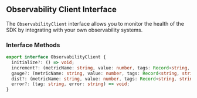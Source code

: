 ## Observability Client Interface

The `ObservabilityClient` interface allows you to monitor the health of the SDK by integrating with your own observability systems.

### Interface Methods

```typescript
export interface ObservabilityClient {
  initialize?: () => void;
  increment?: (metricName: string, value: number, tags: Record<string, string>) => void;
  gauge?: (metricName: string, value: number, tags: Record<string, string>) => void;
  dist?: (metricName: string, value: number, tags: Record<string, string>) => void;
  error?: (tag: string, error: string) => void;
}
```
